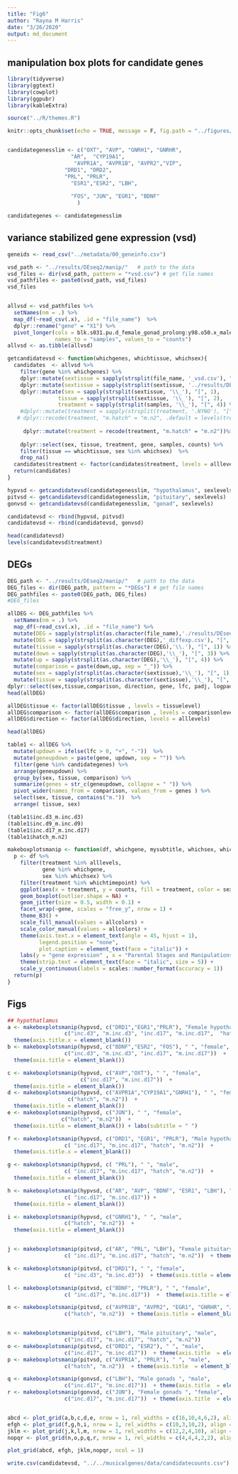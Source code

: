 ```yaml
---
title: "Fig6"
author: "Rayna M Harris"
date: "3/26/2020"
output: md_document
---
```


## manipulation box plots for candidate genes

```r
library(tidyverse)
library(ggtext)
library(cowplot)
library(ggpubr)
library(kableExtra)

source("../R/themes.R")

knitr::opts_chunk$set(echo = TRUE, message = F, fig.path = "../figures/")


candidategenesslim <- c("OXT", "AVP", "GNRH1", "GNRHR", 
                    "AR",  "CYP19A1", 
                     "AVPR1A", "AVPR1B", "AVPR2","VIP",
                  "DRD1", "DRD2", 
                  "PRL", "PRLR",  
                    "ESR1","ESR2", "LBH",  
                   
                    "FOS", "JUN", "EGR1", "BDNF"
                      ) 

candidategenes <- candidategenesslim


```

## variance stabilized gene expression  (vsd)

```r
geneids <- read_csv("../metadata/00_geneinfo.csv")

vsd_path <- "../results/DEseq2/manip/"   # path to the data
vsd_files <- dir(vsd_path, pattern = "*vsd.csv") # get file names
vsd_pathfiles <- paste0(vsd_path, vsd_files)
vsd_files


allvsd <- vsd_pathfiles %>%
  setNames(nm = .) %>% 
  map_df(~read_csv(.x), .id = "file_name")  %>% 
  dplyr::rename("gene" = "X1") %>% 
  pivot_longer(cols = blk.s031.pu.d_female_gonad_prolong:y98.o50.x_male_pituitary_inc.d3, 
               names_to = "samples", values_to = "counts") 
allvsd <- as.tibble(allvsd)

getcandidatevsd <- function(whichgenes, whichtissue, whichsex){
  candidates  <- allvsd %>%
    filter(gene %in% whichgenes) %>%
    dplyr::mutate(sextissue = sapply(strsplit(file_name, '_vsd.csv'), "[", 1)) %>%
    dplyr::mutate(sextissue = sapply(strsplit(sextissue, '../results/DEseq2/manip/'), "[", 2)) %>%
    dplyr::mutate(sex = sapply(strsplit(sextissue, '\\_'), "[", 1),
                tissue = sapply(strsplit(sextissue, '\\_'), "[", 2),
                treatment = sapply(strsplit(samples, '\\_'), "[", 4)) %>%
    #dplyr::mutate(treatment = sapply(strsplit(treatment, '.NYNO'), "[", 1))# %>%
   # dplyr::recode(treatment, "m.hatch" = "m.n2", .default = levels(treatment)) 
    
     dplyr::mutate(treatment = recode(treatment, "m.hatch" = "m.n2"))%>%
    
    dplyr::select(sex, tissue, treatment, gene, samples, counts) %>%
    filter(tissue == whichtissue, sex %in% whichsex)  %>%
    drop_na()
  candidates$treatment <- factor(candidates$treatment, levels = alllevels)
  return(candidates)
}

hypvsd <- getcandidatevsd(candidategenesslim, "hypothalamus", sexlevels)
pitvsd <- getcandidatevsd(candidategenesslim, "pituitary", sexlevels)
gonvsd <- getcandidatevsd(candidategenesslim, "gonad", sexlevels)

candidatevsd <- rbind(hypvsd, pitvsd)
candidatevsd <- rbind(candidatevsd, gonvsd)

head(candidatevsd)
levels(candidatevsd$treatment)
```


## DEGs

```r
DEG_path <- "../results/DEseq2/manip/"   # path to the data
DEG_files <- dir(DEG_path, pattern = "*DEGs") # get file names
DEG_pathfiles <- paste0(DEG_path, DEG_files)
#DEG_files

allDEG <- DEG_pathfiles %>%
  setNames(nm = .) %>% 
  map_df(~read_csv(.x), .id = "file_name") %>% 
  mutate(DEG = sapply(strsplit(as.character(file_name),'./results/DEseq2/manip/'), "[", 2))  %>% 
  mutate(DEG = sapply(strsplit(as.character(DEG),'_diffexp.csv'), "[", 1))  %>% 
  mutate(tissue = sapply(strsplit(as.character(DEG),'\\.'), "[", 1)) %>%
  mutate(down = sapply(strsplit(as.character(DEG),'\\_'), "[", 3)) %>%
  mutate(up = sapply(strsplit(as.character(DEG),'\\_'), "[", 4)) %>%
  mutate(comparison = paste(down,up, sep = "_")) %>%
  mutate(sex = sapply(strsplit(as.character(sextissue),'\\_'), "[", 1)) %>%
  mutate(tissue = sapply(strsplit(as.character(sextissue),'\\_'), "[", 2)) %>%
dplyr::select(sex,tissue,comparison, direction, gene, lfc, padj, logpadj) 
head(allDEG)

allDEG$tissue <- factor(allDEG$tissue , levels = tissuelevel)
allDEG$comparison <- factor(allDEG$comparison , levels = comparisonlevels)
allDEG$direction <- factor(allDEG$direction, levels = alllevels)

head(allDEG)

table1 <- allDEG %>%
  mutate(updown = ifelse(lfc > 0, "+", "-"))  %>%
  mutate(geneupdown = paste(gene, updown, sep = "")) %>%
  filter(gene %in% candidategenes) %>%
  arrange(geneupdown) %>%
  group_by(sex, tissue, comparison) %>%
  summarize(genes = str_c(geneupdown, collapse = " ")) %>%
  pivot_wider(names_from = comparison, values_from = genes ) %>%
  select(sex, tissue, contains("m."))  %>%
  arrange( tissue, sex)

(table1$inc.d3_m.inc.d3)
(table1$inc.d9_m.inc.d9)
(table1$inc.d17_m.inc.d17)
(table1$hatch_m.n2)
```



```r
makeboxplotsmanip <- function(df, whichgene, mysubtitle, whichsex, whichtimepoint){
  p <- df %>%
    filter(treatment %in% alllevels,
           gene %in% whichgene,
           sex %in% whichsex) %>%
    filter(treatment %in% whichtimepoint) %>%
    ggplot(aes(x = treatment, y = counts, fill = treatment, color = sex)) +
    geom_boxplot(outlier.shape = NA) + 
    geom_jitter(size = 0.5, width = 0.1) +
    facet_wrap(~gene, scales = "free_y", nrow = 1) +
    theme_B3() +
    scale_fill_manual(values = allcolors) +
    scale_color_manual(values = allcolors) +
    theme(axis.text.x = element_text(angle = 45, hjust = 1),
          legend.position = "none",
          plot.caption = element_text(face = "italic")) +
    labs(y = "gene expression" , x = "Parental Stages and Manipulations", subtitle = mysubtitle) +
    theme(strip.text = element_text(face = "italic", size = 5)) + 
    scale_y_continuous(labels = scales::number_format(accuracy = 1))
  return(p)
}
```


## Figs 

```r

## hypothatlamus
a <- makeboxplotsmanip(hypvsd, c("DRD1","EGR1","PRLR"), "Female hypothalamus", "female",
                  c("inc.d3", "m.inc.d3", "inc.d17", "m.inc.d17",  "hatch", "m.n2"))  +
  theme(axis.title.x = element_blank())
b <- makeboxplotsmanip(hypvsd, c("BDNF","ESR2", "FOS"), " ", "female",
                  c("inc.d3", "m.inc.d3", "inc.d17", "m.inc.d17"))  +
  theme(axis.title = element_blank())

c <- makeboxplotsmanip(hypvsd, c("AVP","OXT"), " ", "female", 
                       c("inc.d17", "m.inc.d17"))  +
  theme(axis.title = element_blank())
d <- makeboxplotsmanip(hypvsd, c("AVPR1A","CYP19A1","GNRH1"), " ", "female",
                   c("hatch", "m.n2"))  +
  theme(axis.title = element_blank())
e <- makeboxplotsmanip(hypvsd, c("JUN"), " ", "female", 
                 c("hatch", "m.n2"))  +
  theme(axis.title = element_blank()) + labs(subtitle = " ")

f <- makeboxplotsmanip(hypvsd, c("DRD1", "EGR1", "PRLR"), "Male hypothalamus", "male",
                  c( "inc.d17", "m.inc.d17", "hatch", "m.n2"))  +
  theme(axis.title.x = element_blank())

g <- makeboxplotsmanip(hypvsd, c( "PRL"), " ", "male",
                  c( "inc.d17", "m.inc.d17", "hatch", "m.n2"))  +
  theme(axis.title = element_blank())

h <- makeboxplotsmanip(hypvsd, c("AR", "AVP", "BDNF", "ESR1", "LBH"), " ", "male",
                  c( "inc.d17", "m.inc.d17")) +
  theme(axis.title = element_blank()) 

i <- makeboxplotsmanip(hypvsd, c("GNRH1"), " ", "male",
                  c("hatch", "m.n2"))  +
  theme(axis.title = element_blank()) 


j <- makeboxplotsmanip(pitvsd, c("AR", "PRL", "LBH"), "Female pituitary", "female",
                  c( "inc.d17", "m.inc.d17", "hatch", "m.n2"))  + theme(axis.title.x = element_blank())

k <- makeboxplotsmanip(pitvsd, c("DRD1"), " ", "female",
                  c( "inc.d3", "m.inc.d3"))  + theme(axis.title = element_blank())

l <- makeboxplotsmanip(pitvsd, c("BDNF", "PRLR"), " ", "female",
                  c( "inc.d17", "m.inc.d17"))  +  theme(axis.title = element_blank())

m <- makeboxplotsmanip(pitvsd, c("AVPR1B", "AVPR2", "EGR1", "GNRHR", "JUN"), " ", "female",
                  c("hatch", "m.n2"))  + theme(axis.title = element_blank())


n <- makeboxplotsmanip(pitvsd, c("LBH"), "Male pituitary", "male",
                  c("inc.d17", "m.inc.d17", "hatch", "m.n2"))  
o <- makeboxplotsmanip(pitvsd, c("DRD1", "ESR2"), " ", "male",
                  c("inc.d17", "m.inc.d17"))  + theme(axis.title  = element_blank())
p <- makeboxplotsmanip(pitvsd, c("AVPR1A", "PRLR"), " ", "male",
                  c("hatch", "m.n2"))  + theme(axis.title  = element_blank())

q <- makeboxplotsmanip(gonvsd, c("LBH"), "Male gonads ", "male",
                  c("inc.d17", "m.inc.d17"))  + theme(axis.title  = element_blank())
r <- makeboxplotsmanip(gonvsd, c("JUN"), "Female gonads ", "female",
                  c("inc.d17", "m.inc.d17"))  + theme(axis.title  = element_blank())


abcd <- plot_grid(a,b,c,d,e, nrow = 1, rel_widths = c(16,10,4,6,2), align = "h", labels = c("a", "b", "c", "d"), label_size = 8)
efgh <- plot_grid(f,g,h,i, nrow = 1, rel_widths = c(10,3,10,2), align = "h", labels = c("e", " ", "f", "g"), label_size = 8)
jklm <- plot_grid(j,k,l,m, nrow = 1, rel_widths = c(12,2,4,10), align = "h",  labels = c("h", "i", "j", "k"), label_size = 8)
nopqr <- plot_grid(n,o,p,q,r, nrow = 1, rel_widths = c(4,4,4,2,2), align = "h",  labels = c("l", "m", "n", "o", "p"), label_size = 8)

plot_grid(abcd, efgh, jklm,nopqr, ncol = 1)
```


```r
write.csv(candidatevsd, "../../musicalgenes/data/candidatecounts.csv")
```